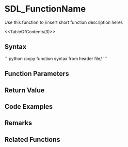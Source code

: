 <!-- pragma section-numbers 2 -->
<!-- pragma disable-camelcase -->

= SDL_FunctionName =

Use this function to /insert short function description here/.

<<TableOfContents(3)>>

== Syntax ==
```python
/copy function syntax from header file/
```
== Function Parameters ==

== Return Value ==

== Code Examples ==

== Remarks ==

== Related Functions ==
